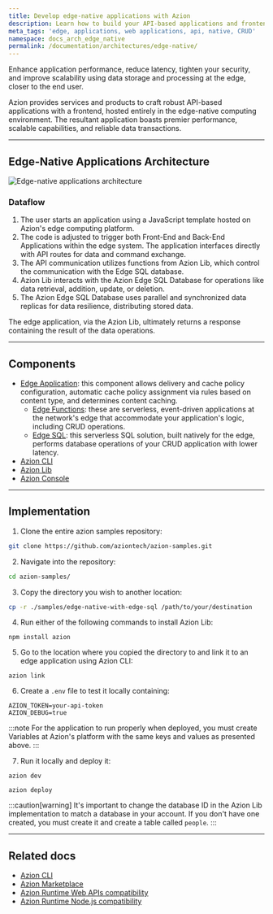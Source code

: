 ```yaml
---
title: Develop edge-native applications with Azion
description: Learn how to build your API-based applications and frontend entirely on the edge using edge-native computing.
meta_tags: 'edge, applications, web applications, api, native, CRUD'
namespace: docs_arch_edge_native
permalink: /documentation/architectures/edge-native/
---
```


Enhance application performance, reduce latency, tighten your security, and improve scalability using data storage and processing at the edge, closer to the end user.

Azion provides services and products to craft robust API-based applications with a frontend, hosted entirely in the edge-native computing environment. The resultant application boasts premier performance, scalable capabilities, and reliable data transactions.

---

## Edge-Native Applications Architecture

![Edge-native applications architecture](/assets/docs/images/uploads/edge-native-arch.png) 

### Dataflow

1. The user starts an application using a JavaScript template hosted on Azion's edge computing platform. 
2. The code is adjusted to trigger both Front-End and Back-End Applications within the edge system. The application interfaces directly with API routes for data and command exchange.
3. The API communication utilizes functions from Azion Lib, which control the communication with the Edge SQL database.
4. Azion Lib interacts with the Azion Edge SQL Database for operations like data retrieval, addition, update, or deletion.
5. The Azion Edge SQL Database uses parallel and synchronized data replicas for data resilience, distributing stored data.

The edge application, via the Azion Lib, ultimately returns a response containing the result of the data operations.

---

## Components

- [Edge Application](/en/documentation/products/build/edge-application/): this component allows delivery and cache policy configuration, automatic cache policy assignment via rules based on content type, and determines content caching.
    - [Edge Functions](/en/documentation/products/build/edge-application/edge-functions/): these are serverless, event-driven applications at the network's edge that accommodate your application's logic, including CRUD operations.
    - [Edge SQL](/en/documentation/products/store/edge-sql/): this serverless SQL solution, built natively for the edge, performs database operations of your CRUD application with lower latency.
- [Azion CLI](/en/documentation/products/azion-cli/overview/)
- [Azion Lib](https://github.com/aziontech/lib)
- [Azion Console](/en/documentation/products/guides/getting-to-know-azion-console/)


---

## Implementation

1. Clone the entire azion samples repository:

```bash
git clone https://github.com/aziontech/azion-samples.git
```

2. Navigate into the repository:

```bash
cd azion-samples/
```

3. Copy the directory you wish to another location:

```bash
cp -r ./samples/edge-native-with-edge-sql /path/to/your/destination
```

4. Run either of the following commands to install Azion Lib: 

```
npm install azion
```

5. Go to the location where you copied the directory to and link it to an edge application using Azion CLI:

```
azion link
```

6. Create a `.env` file to test it locally containing: 

```
AZION_TOKEN=your-api-token
AZION_DEBUG=true
```

:::note 
For the application to run properly when deployed, you must create Variables at Azion's platform with the same keys and values as presented above.
:::

7. Run it locally and deploy it: 

```
azion dev
```

```
azion deploy 
```

:::caution[warning] 
It's important to change the database ID in the Azion Lib implementation to match a database in your account. If you don't have one created, you must create it and create a table called `people`.
::: 

---

##  Related docs

- [Azion CLI](/en/documentation/products/azion-cli/overview/)
- [Azion Marketplace](/en/documentation/products/marketplace/)
- [Azion Runtime Web APIs compatibility](/en/documentation/products/devtools/azion-edge-runtime/frameworks-compatibility/)
- [Azion Runtime Node.js compatibility](/en/documentation/products/azion-edge-runtime/compatibility/node/)